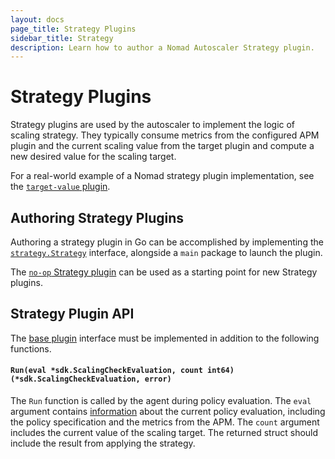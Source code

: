 ```yaml
---
layout: docs
page_title: Strategy Plugins
sidebar_title: Strategy
description: Learn how to author a Nomad Autoscaler Strategy plugin.
---
```


# Strategy Plugins

Strategy plugins are used by the autoscaler to implement the logic of scaling strategy.
They typically consume metrics from the configured APM plugin and the current scaling value
from the target plugin and compute a new desired value for the scaling target.

For a real-world example of a Nomad strategy plugin implementation, see the
[`target-value` plugin][target_value].

## Authoring Strategy Plugins

Authoring a strategy plugin in Go can be accomplished by implementing the
[`strategy.Strategy`][strategy_plugin] interface, alongside a `main` package to launch the plugin.

The [`no-op` Strategy plugin][noop_plugin] can be used as a starting point for new Strategy
plugins.

## Strategy Plugin API

The [base plugin][base_plugin] interface must be implemented in addition to the
following functions.

#### `Run(eval *sdk.ScalingCheckEvaluation, count int64) (*sdk.ScalingCheckEvaluation, error)`

The `Run` function is called by the agent during policy
evaluation. The `eval` argument contains [information](https://github.com/hashicorp/nomad-autoscaler/blob/v0.3.0/sdk/eval_oss.go#L8)
about the current policy evaluation, including the policy specification and the metrics from the APM. The `count`
argument includes the current value of the scaling target. The returned struct should include the result
from applying the strategy.

[strategy_plugin]: https://github.com/hashicorp/nomad-autoscaler/blob/v0.3.0/plugins/strategy/strategy.go#L11
[base_plugin]: /docs/autoscaling/internals/plugins/base
[noop_plugin]: https://github.com/hashicorp/nomad-autoscaler/tree/v0.3.0/plugins/test/noop-strategy
[target_value]: https://github.com/hashicorp/nomad-autoscaler/tree/v0.3.0/plugins/builtin/strategy/target-value
